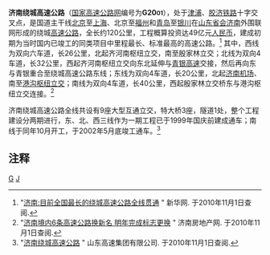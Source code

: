 {{重定向至此|G2001|高速铁路列车车次|郑西高速动车组列车}}
{{中国高速公路信息框
| 编号 = G2001JN
| 名称 = 济南绕城高速公路
| 地圖 = 
| 路線簡稱 = 济南绕城
| 最近通車日期 = 2002年5月29日
| 规划总里程 = 118
| 起點 = 环线
| 終點 = 环线
| 出口處數 = 
| 服务区数 = 
}}
'''济南绕城高速公路'''（[[国家高速公路网|国家高速公路网]]编号为'''G20<small>01</small>'''），处于[[津浦铁路|津浦]]、[[胶济铁路|胶济铁路]]十字交叉点，是国道主干线[[北京|北京]]至[[上海|上海]]、北京至[[福州|福州]]和[[青岛|青岛]]至[[银川|银川]]在[[山东|山东]][[首府|省会]][[济南|济南]]外围联网形成的绕城[[高速公路|高速公路]]，全长约120公里，工程概算投资达49亿元[[人民币|人民币]]，建成初期为当时国内已竣工的同类项目中里程最长、标准最高的高速公路。<ref>"[http://news.xinhuanet.com/fortune/2002-05/29/content_414614.htm 济南:目前全国最长的绕城高速公路全线贯通] {{Wayback|url=http://news.xinhuanet.com/fortune/2002-05/29/content_414614.htm |date=20050307113649 }}" 新华网. 于2010年11月1日查阅.</ref> 其中，西线为双向六车道，长26公里，北起齐河南枢纽立交，南至殷家林立交；北线为双向4车道，长32公里，西起齐河南枢纽立交向东北延伸与[[青银高速|青银高速]]交接，然后再向东与青银重合至绕城高速公路东线；东线为双向4车道，长20公里，北起[[济南遥墙国际机场|济南机场]]、南至[[港沟街道|港沟枢纽立交]]；南线为双向4车道，长40公里，西起殷家林立交桥东与港沟枢纽立交连接。<ref>"[http://www.jnhouse.com/housenews/newsmore/200912119536495.html 济南境内6条高速公路换新名 明年完成标志更换] {{Wayback|url=http://www.jnhouse.com/housenews/newsmore/200912119536495.html |date=20160304204852 }}" 济南房地产网. 于2010年11月1日查阅.</ref>

济南绕城高速公路全线共设有9座大型互通立交，特大桥3座，隧道1处，整个工程建设分两期进行，东、北、西三线作为一期工程已于1999年国庆前建成通车；南线于同年10月开工，于2002年5月底竣工通车。<ref>"[http://www.sdhsg.com/main/service/map.jsp 济南绕城高速公路] {{Wayback|url=http://www.sdhsg.com/main/service/map.jsp |date=20100704124409 }}" 山东高速集团有限公司. 于2010年11月1日查阅.</ref>

== 注释 ==
{{reflist}}
{{road-stub}}{{山东小作品}}
{{中国国家高速公路网}}

[[Category:山东省高速公路|G]]
[[Category:中国国家高速公路网城市环线|J]]